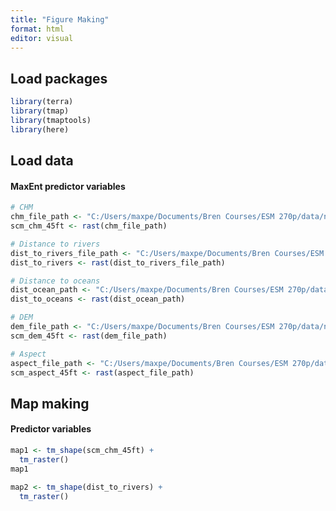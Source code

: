 ```yaml
---
title: "Figure Making"
format: html
editor: visual
---
```


## Load packages

```r
library(terra)
library(tmap)
library(tmaptools)
library(here)
```

## Load data

#### MaxEnt predictor variables

```r
# CHM 
chm_file_path <- "C:/Users/maxpe/Documents/Bren Courses/ESM 270p/data/new_data/wallace_env_data/scm_chm_45ft.tif"
scm_chm_45ft <- rast(chm_file_path)

# Distance to rivers
dist_to_rivers_file_path <- "C:/Users/maxpe/Documents/Bren Courses/ESM 270p/data/new_data/wallace_env_data/distance_to_rivers_res45ft.tif"
dist_to_rivers <- rast(dist_to_rivers_file_path)

# Distance to oceans
dist_ocean_path <- "C:/Users/maxpe/Documents/Bren Courses/ESM 270p/data/new_data/wallace_env_data/distance_to_oceans_res45ft.tif"
dist_to_oceans <- rast(dist_ocean_path)

# DEM 
dem_file_path <- "C:/Users/maxpe/Documents/Bren Courses/ESM 270p/data/new_data/wallace_env_data/scm_dem_45ft.tif"
scm_dem_45ft <- rast(dem_file_path)

# Aspect 
aspect_file_path <- "C:/Users/maxpe/Documents/Bren Courses/ESM 270p/data/new_data/wallace_env_data/scm_aspect_45ft.tif"
scm_aspect_45ft <- rast(aspect_file_path)

```

## Map making 

#### Predictor variables 

```r
map1 <- tm_shape(scm_chm_45ft) + 
  tm_raster() 
map1

map2 <- tm_shape(dist_to_rivers) +
  tm_raster()
```














